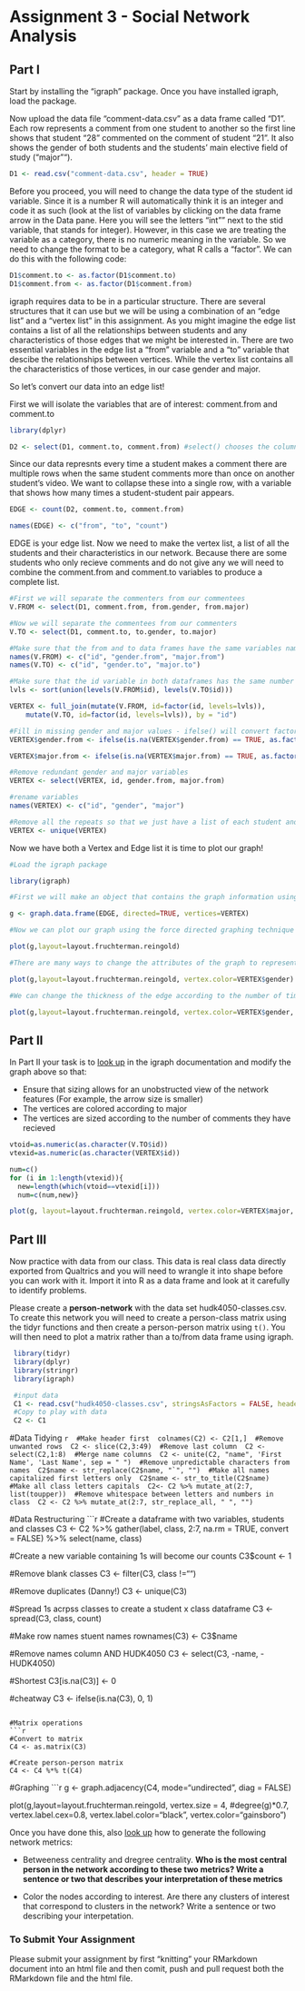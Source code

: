 # Assignment 3 - Social Network Analysis

## Part I
Start by installing the "igraph" package. Once you have installed igraph, load the package.

Now upload the data file "comment-data.csv" as a data frame called "D1". Each row represents a comment from one student to another so the first line shows that student "28" commented on the comment of student "21". It also shows the gender of both students and the students' main elective field of study ("major"").

```r
D1 <- read.csv("comment-data.csv", header = TRUE)
```

Before you proceed, you will need to change the data type of the student id variable. Since it is a number R will automatically think it is an integer and code it as such (look at the list of variables by clicking on the data frame arrow in the Data pane. Here you will see the letters "int"" next to the stid variable, that stands for integer). However, in this case we are treating the variable as a category, there is no numeric meaning in the variable. So we need to change the format to be a category, what R calls a "factor". We can do this with the following code:

```r
D1$comment.to <- as.factor(D1$comment.to)
D1$comment.from <- as.factor(D1$comment.from)
```

igraph requires data to be in a particular structure. There are several structures that it can use but we will be using a combination of an "edge list" and a "vertex list" in this assignment. As you might imagine the edge list contains a list of all the relationships between students and any characteristics of those edges that we might be interested in. There are two essential variables in the edge list a "from" variable and a "to" variable that descibe the relationships between vertices. While the vertex list contains all the characteristics of those vertices, in our case gender and major.

So let's convert our data into an edge list!

First we will isolate the variables that are of interest: comment.from and comment.to

```r
library(dplyr)

D2 <- select(D1, comment.to, comment.from) #select() chooses the columns
```

Since our data represnts every time a student makes a comment there are multiple rows when the same student comments more than once on another student's video. We want to collapse these into a single row, with a variable that shows how many times a student-student pair appears.

```r

EDGE <- count(D2, comment.to, comment.from)

names(EDGE) <- c("from", "to", "count")

```

EDGE is your edge list. Now we need to make the vertex list, a list of all the students and their characteristics in our network. Because there are some students who only recieve comments and do not give any we will need to combine the comment.from and comment.to variables to produce a complete list.

```r
#First we will separate the commenters from our commentees
V.FROM <- select(D1, comment.from, from.gender, from.major)

#Now we will separate the commentees from our commenters
V.TO <- select(D1, comment.to, to.gender, to.major)

#Make sure that the from and to data frames have the same variables names
names(V.FROM) <- c("id", "gender.from", "major.from")
names(V.TO) <- c("id", "gender.to", "major.to")

#Make sure that the id variable in both dataframes has the same number of levels
lvls <- sort(union(levels(V.FROM$id), levels(V.TO$id)))

VERTEX <- full_join(mutate(V.FROM, id=factor(id, levels=lvls)),
    mutate(V.TO, id=factor(id, levels=lvls)), by = "id")

#Fill in missing gender and major values - ifelse() will convert factors to numerical values so convert to character
VERTEX$gender.from <- ifelse(is.na(VERTEX$gender.from) == TRUE, as.factor(as.character(VERTEX$gender.to)), as.factor(as.character(VERTEX$gender.from)))

VERTEX$major.from <- ifelse(is.na(VERTEX$major.from) == TRUE, as.factor(as.character(VERTEX$major.to)), as.factor(as.character(VERTEX$major.from)))

#Remove redundant gender and major variables
VERTEX <- select(VERTEX, id, gender.from, major.from)

#rename variables
names(VERTEX) <- c("id", "gender", "major")

#Remove all the repeats so that we just have a list of each student and their characteristics
VERTEX <- unique(VERTEX)

```

Now we have both a Vertex and Edge list it is time to plot our graph!

```r
#Load the igraph package

library(igraph)

#First we will make an object that contains the graph information using our two dataframes EDGE and VERTEX. Notice that we have made "directed = TRUE" - our graph is directed since comments are being given from one student to another.

g <- graph.data.frame(EDGE, directed=TRUE, vertices=VERTEX)

#Now we can plot our graph using the force directed graphing technique - our old friend Fruchertman-Reingold!

plot(g,layout=layout.fruchterman.reingold)

#There are many ways to change the attributes of the graph to represent different characteristics of the newtork. For example, we can color the nodes according to gender.

plot(g,layout=layout.fruchterman.reingold, vertex.color=VERTEX$gender)

#We can change the thickness of the edge according to the number of times a particular student has sent another student a comment.

plot(g,layout=layout.fruchterman.reingold, vertex.color=VERTEX$gender, edge.width=EDGE$count)

````

## Part II

In Part II your task is to [look up](http://igraph.org/r/) in the igraph documentation and modify the graph above so that:

* Ensure that sizing allows for an unobstructed view of the network features (For example, the arrow size is smaller)
* The vertices are colored according to major
* The vertices are sized according to the number of comments they have recieved


 ```r
 vtoid=as.numeric(as.character(V.TO$id))
 vtexid=as.numeric(as.character(VERTEX$id))

 num=c()
 for (i in 1:length(vtexid)){
   new=length(which(vtoid==vtexid[i]))
   num=c(num,new)}

plot(g, layout=layout.fruchterman.reingold, vertex.color=VERTEX$major, edge.width=EDGE$count, margin=-0.2, edge.arrow.size=0.2, edge.arrow.width = 0.6, vertex.size =(num)*3,vertex.label.color="black")

```


## Part III

Now practice with data from our class. This data is real class data directly exported from Qualtrics and you will need to wrangle it into shape before you can work with it. Import it into R as a data frame and look at it carefully to identify problems.

Please create a **person-network** with the data set hudk4050-classes.csv. To create this network you will need to create a person-class matrix using the tidyr functions and then create a person-person matrix using `t()`. You will then need to plot a matrix rather than a to/from data frame using igraph.
```r
 library(tidyr)
 library(dplyr)
 library(stringr)
 library(igraph)

 #input data
 C1 <- read.csv("hudk4050-classes.csv", stringsAsFactors = FALSE, header = TRUE)
 #Copy to play with data
 C2 <- C1
 ```
 #Data Tidying
 ```r
 #Make header first
 colnames(C2) <- C2[1,]
 #Remove unwanted rows
 C2 <- slice(C2,3:49)
 #Remove last column
 C2 <- select(C2,1:8)
 #Merge name columns
 C2 <- unite(C2, "name", 'First Name', 'Last Name', sep = " ")
 #Remove unpredictable characters from names
 C2$name <- str_replace(C2$name, "`", "")
 #Make all names capitalized first letters only
 C2$name <- str_to_title(C2$name)
 #Make all class letters capitals
 C2<- C2 %>% mutate_at(2:7, list(toupper))
 #Remove whitespace between letters and numbers in class
 C2 <- C2 %>% mutate_at(2:7, str_replace_all, " ", "") 
 ```

 #Data Restructuring
 ```r
 #Create a dataframe with two variables, students and classes
 C3 <- C2 %>% gather(label, class, 2:7, na.rm = TRUE, convert = FALSE) %>% select(name, class)

 #Create a new variable containing 1s will become our counts
 C3$count <- 1

 #Remove blank classes
 C3 <- filter(C3, class !="")

 #Remove duplicates (Danny!)
 C3 <- unique(C3)

 #Spread 1s acrpss classes to create a student x class dataframe
 C3 <- spread(C3, class, count)

 #Make row names stuent names
 rownames(C3) <- C3$name

 #Remove names column AND HUDK4050
 C3 <- select(C3, -name, -HUDK4050)

 #Shortest
 C3[is.na(C3)] <- 0

 #cheatway
 C3 <- ifelse(is.na(C3), 0, 1)

 ```

 #Matrix operations
 ```r
 #Convert to matrix
 C4 <- as.matrix(C3)

 #Create person-person matrix
 C4 <- C4 %*% t(C4)
 ```

 #Graphing
 ```r
 g <- graph.adjacency(C4, mode="undirected", diag = FALSE)

 plot(g,layout=layout.fruchterman.reingold,
      vertex.size = 4,
       #degree(g)*0.7,
      vertex.label.cex=0.8,
      vertex.label.color="black",
      vertex.color="gainsboro")

Once you have done this, also [look up](http://igraph.org/r/) how to generate the following network metrics:

* Betweeness centrality and dregree centrality. **Who is the most central person in the network according to these two metrics? Write a sentence or two that describes your interpretation of these metrics**

* Color the nodes according to interest. Are there any clusters of interest that correspond to clusters in the network? Write a sentence or two describing your interpetation.

### To Submit Your Assignment

Please submit your assignment by first "knitting" your RMarkdown document into an html file and then comit, push and pull request both the RMarkdown file and the html file.
